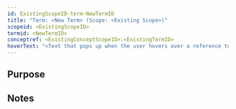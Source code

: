 ```yaml
---
id: ExistingScopeID-term-NewTermID
title: "Term: <New Term> (Scope: <Existing Scope>)"
scopeid: <ExistingScopeID>
termid: <NewTermID>
conceptref: <ExistingConceptScopeID>:<ExistingTermID>
hoverText: "<Text that pops up when the user hovers over a reference to this term>"
---
```

<!--A Term is a word or phrase that is used in at least one scope (context and/or for specific purposes) to refer to some concept.
Please fill in the placeholders in this file as follows:
- `<ExistingScopeID>`: machine readable text that identifies the scope in which this term is defined;
- `<Existing Scope>`: human readable text that identifies the scope in which this term is defined;
- `<NewTermID>`: machine readable text that identifies this term within <ExistingScopeID>;
- `<New Term>`: human readable text that identifies this term within <Existing Scope>;
- `<ExistingConceptScopeID>`: identifier of the scope in which the concept, to which the new term will refer, is known;
- `<ExistingTermID>`: machine readable identifier that identifies a concept within <ExistingConceptScopeID>
-->

## Purpose
<!--State the purpose(s) for which it is necessary (or at least: desirable) to define <New Term>.-->

## Notes
<!--Usually, the meaning of a term will not be _exactly_ the same as that of the concept to which it refers. Often, there are slight differences in meaning, or the term may emphasize specific characteristics of the concept, so as to accommodate specific needs of the scope in which it is defined. Please describe such deviations/emphasized characteristics in this section, and which needs that helps accommodate.-->

<!--
---
## Footnotes

[//]: # This (optional) section contains any footnotes that may have been specified in the text above.

[^1]: the text for footnote [^1] goes here.

-->